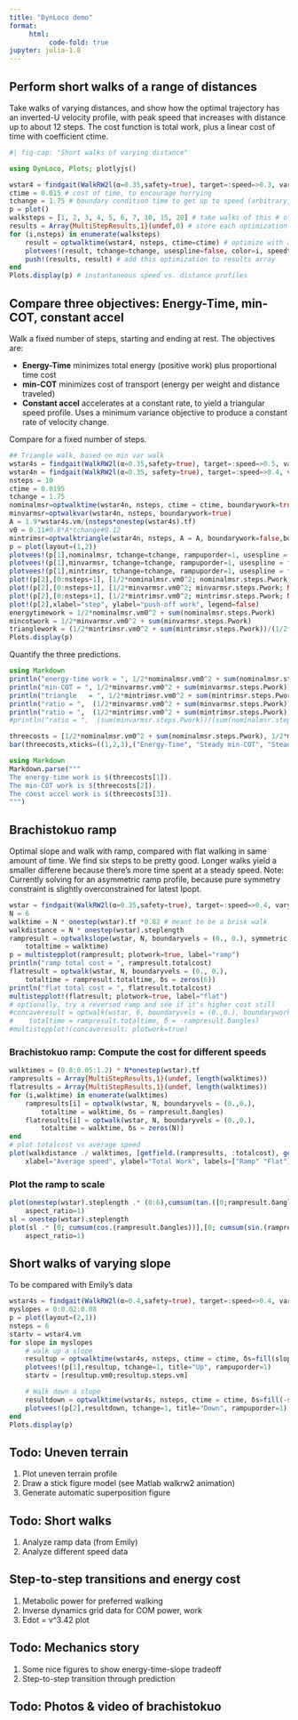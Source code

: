 ```yaml
---
title: "DynLoco demo"
format: 
     html:
          code-fold: true
jupyter: julia-1.8
---
```

## Perform short walks of a range of distances
Take walks of varying distances, and show how the optimal trajectory has an inverted-U 
velocity profile, with peak speed that increases with distance up to about 12 steps.
The cost function is total work, plus a linear cost of time with coefficient ctime.

```julia
#| fig-cap: "Short walks of varying distance"

using DynLoco, Plots; plotlyjs()

wstar4 = findgait(WalkRW2l(α=0.35,safety=true), target=:speed=>0.3, varying=:P)
ctime = 0.015 # cost of time, to encourage hurrying
tchange = 1.75 # boundary condition time to get up to speed (arbitrary, excluded from optimization) 
p = plot() 
walksteps = [1, 2, 3, 4, 5, 6, 7, 10, 15, 20] # take walks of this # of steps
results = Array{MultiStepResults,1}(undef,0) # store each optimization result here
for (i,nsteps) in enumerate(walksteps)
    result = optwalktime(wstar4, nsteps, ctime=ctime) # optimize with a cost of time
    plotvees!(result, tchange=tchange, usespline=false, color=i, speedtype=:shortwalks, rampuporder=1, markersize=2) # plot instantaneous body speed vs. time
    push!(results, result) # add this optimization to results array
end
Plots.display(p) # instantaneous speed vs. distance profiles
```
## Compare three objectives: Energy-Time, min-COT, constant accel
Walk a fixed number of steps, starting and ending at rest. The
objectives are:

* **Energy-Time** minimizes total energy (positive work) plus proportional time cost
* **min-COT** minimizes cost of transport (energy per weight and distance traveled)
* **Constant accel** accelerates at a constant rate, to yield a triangular speed profile. Uses a minimum variance objective to 
produce a constant rate of velocity change.

Compare for a fixed number of steps.
```julia
## Triangle walk, based on min var walk
wstar4s = findgait(WalkRW2l(α=0.35,safety=true), target=:speed=>0.5, varying=:P)
wstar4n = findgait(WalkRW2l(α=0.35, safety=true), target=:speed=>0.4, varying=:P)
nsteps = 10
ctime = 0.0195
tchange = 1.75
nominalmsr=optwalktime(wstar4n, nsteps, ctime = ctime, boundarywork=true) # to compare with our usual solution
minvarmsr=optwalkvar(wstar4n, nsteps, boundarywork=true)
A = 1.9*wstar4s.vm/(nsteps*onestep(wstar4s).tf)
v0 = 0.11#0.8*A*tchange#0.12
mintrimsr=optwalktriangle(wstar4n, nsteps, A = A, boundarywork=false,boundaryvels=(v0,v0))
p = plot(layout=(1,2))
plotvees!(p[1],nominalmsr, tchange=tchange, rampuporder=1, usespline = false, markershape=:circle,speedtype=:shortwalks)
plotvees!(p[1],minvarmsr, tchange=tchange, rampuporder=1, usespline = false,markershape=:circle, speedtype=:shortwalks)
plotvees!(p[1],mintrimsr, tchange=tchange, rampuporder=1, usespline = false,markershape=:circle, speedtype=:shortwalks, seriescolor=:auto)
plot!(p[2],[0:nsteps+1], [1/2*nominalmsr.vm0^2; nominalmsr.steps.Pwork; NaN],markershape=:circle,seriescolor=:auto)
plot!(p[2],[0:nsteps+1], [1/2*minvarmsr.vm0^2; minvarmsr.steps.Pwork; NaN],markershape=:circle,xticks=0:nsteps+1)
plot!(p[2],[0:nsteps+1], [1/2*mintrimsr.vm0^2; mintrimsr.steps.Pwork; NaN],markershape=:circle,xticks=0:nsteps+1,seriescolor=:auto)
plot!(p[2],xlabel="step", ylabel="push-off work", legend=false)
energytimework = 1/2*nominalmsr.vm0^2 + sum(nominalmsr.steps.Pwork)
mincotwork = 1/2*minvarmsr.vm0^2 + sum(minvarmsr.steps.Pwork)
trianglework = (1/2*mintrimsr.vm0^2 + sum(mintrimsr.steps.Pwork))/(1/2*nominalmsr.vm0^2 + sum(nominalmsr.steps.Pwork))
Plots.display(p)
```
Quantify the three predictions.
```julia
using Markdown
println("energy-time work = ", 1/2*nominalmsr.vm0^2 + sum(nominalmsr.steps.Pwork))
println("min-COT = ", 1/2*minvarmsr.vm0^2 + sum(minvarmsr.steps.Pwork))
println("triangle   = ", 1/2*mintrimsr.vm0^2 + sum(mintrimsr.steps.Pwork))
println("ratio = ",  (1/2*minvarmsr.vm0^2 + sum(minvarmsr.steps.Pwork))/(1/2*nominalmsr.vm0^2 + sum(nominalmsr.steps.Pwork)) )
println("ratio = ",  (1/2*mintrimsr.vm0^2 + sum(mintrimsr.steps.Pwork))/(1/2*nominalmsr.vm0^2 + sum(nominalmsr.steps.Pwork)) )
#println("ratio = ",  (sum(minvarmsr.steps.Pwork))/(sum(nominalmsr.steps.Pwork)) )

threecosts = [1/2*nominalmsr.vm0^2 + sum(nominalmsr.steps.Pwork), 1/2*minvarmsr.vm0^2 + sum(minvarmsr.steps.Pwork), 1/2*mintrimsr.vm0^2 + sum(mintrimsr.steps.Pwork)]
bar(threecosts,xticks=((1,2,3),("Energy-Time", "Steady min-COT", "Steady accel")),legend=false)
```

```julia
using Markdown
Markdown.parse("""
The energy-time work is $(threecosts[1]). 
The min-COT work is $(threecosts[2]).
The const accel work is $(threecosts[3]).
""")
```

## Brachistokuo ramp
Optimal slope and walk with ramp, compared with flat walking in same amount of time.
We find six steps to be pretty good. Longer walks yield a smaller differene because there's more time spent at a steady speed. 
Note: Currently solving for an asymmetric ramp profile, because pure symmetry constraint is slightly overconstrained for latest Ipopt.
```julia
wstar = findgait(WalkRW2l(α=0.35,safety=true), target=:speed=>0.4, varying=:P)
N = 6
walktime = N * onestep(wstar).tf *0.82 # meant to be a brisk walk
walkdistance = N * onestep(wstar).steplength
rampresult = optwalkslope(wstar, N, boundaryvels = (0., 0.), symmetric = false,
    totaltime = walktime)
p = multistepplot(rampresult; plotwork=true, label="ramp")
println("ramp total cost = ", rampresult.totalcost)
flatresult = optwalk(wstar, N, boundaryvels = (0., 0.),
    totaltime = rampresult.totaltime, δs = zeros(6))
println("flat total cost = ", flatresult.totalcost)
multistepplot!(flatresult; plotwork=true, label="flat")
# optionally, try a reversed ramp and see if it's higher cost still
#concaveresult = optwalk(wstar, 6, boundaryvels = (0.,0.), boundarywork=true,
#    totaltime = rampresult.totaltime, δ = -rampresult.δangles)
#multistepplot!(concaveresult; plotwork=true)
```
### Brachistokuo ramp: Compute the cost for different speeds
```julia
walktimes = (0.8:0.05:1.2) * N*onestep(wstar).tf
rampresults = Array{MultiStepResults,1}(undef, length(walktimes))
flatresults = Array{MultiStepResults,1}(undef, length(walktimes))
for (i,walktime) in enumerate(walktimes)
    rampresults[i] = optwalk(wstar, N, boundaryvels = (0.,0.),
        totaltime = walktime, δs = rampresult.δangles)
    flatresults[i] = optwalk(wstar, N, boundaryvels = (0.,0.),
        totaltime = walktime, δs = zeros(N))
end
# plot totalcost vs average speed
plot(walkdistance ./ walktimes, [getfield.(rampresults, :totalcost), getfield.(flatresults, :totalcost)],
    xlabel="Average speed", ylabel="Total Work", labels=["Ramp" "Flat"])
```

### Plot the ramp to scale
```julia
plot(onestep(wstar).steplength .* (0:6),cumsum(tan.([0;rampresult.δangles]).*onestep(wstar).steplength),
    aspect_ratio=1)
sl = onestep(wstar).steplength
plot(sl .* [0; cumsum(cos.(rampresult.δangles))],[0; cumsum(sin.(rampresult.δangles))].*sl,
    aspect_ratio=1)
```

## Short walks of varying slope
To be compared with Emily's data
```julia
wstar4s = findgait(WalkRW2l(α=0.4,safety=true), target=:speed=>0.4, varying=:P)
myslopes = 0:0.02:0.08
p = plot(layout=(2,1))
nsteps = 6
startv = wstar4.vm
for slope in myslopes
    # walk up a slope
    resultup = optwalktime(wstar4s, nsteps, ctime = ctime, δs=fill(slope, nsteps));
    plotvees!(p[1],resultup, tchange=1, title="Up", rampuporder=1)
    startv = [resultup.vm0;resultup.steps.vm]

    # Walk down a slope
    resultdown = optwalktime(wstar4s, nsteps, ctime = ctime, δs=fill(-slope, nsteps));
    plotvees!(p[2],resultdown, tchange=1, title="Down", rampuporder=1)
end
Plots.display(p)
```


## Todo: Uneven terrain
1. Plot uneven terrain profile
2. Draw a stick figure model (see Matlab walkrw2 animation)
3. Generate automatic superposition figure

## Todo: Short walks
1. Analyze ramp data (from Emily)
2. Analyze different speed data 

## Step-to-step transitions and energy cost
1. Metabolic power for preferred walking
2. Inverse dynamics grid data for COM power, work
3. Edot = v^3.42 plot

## Todo: Mechanics story
1. Some nice figures to show energy-time-slope tradeoff
2. Step-to-step transition through prediction

## Todo: Photos & video of brachistokuo